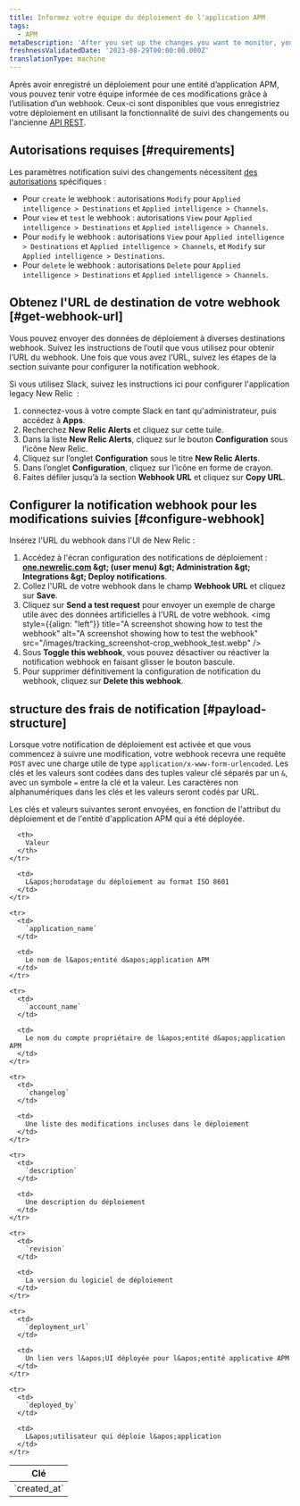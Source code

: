 ```yaml
---
title: Informez votre équipe du déploiement de l'application APM
tags:
  - APM
metaDescription: 'After you set up the changes you want to monitor, you can use a webhook to notify your colleagues about the impacts of those changes.'
freshnessValidatedDate: '2023-08-29T00:00:00.000Z'
translationType: machine
---
```


Après avoir enregistré un déploiement pour une entité d’application APM, vous pouvez tenir votre équipe informée de ces modifications grâce à l’utilisation d’un webhook. Ceux-ci sont disponibles que vous enregistriez votre déploiement en utilisant la fonctionnalité de suivi des changements ou l&apos;ancienne [API REST](/docs/apm/apm-ui-pages/events/record-deployments/#api-instructions).

## Autorisations requises [#requirements]

Les paramètres notification suivi des changements nécessitent [des autorisations](/docs/accounts/accounts-billing/new-relic-one-user-management/user-permissions) spécifiques :

* Pour `create` le webhook : autorisations `Modify` pour `Applied intelligence > Destinations` et `Applied intelligence > Channels`.
* Pour `view` et `test` le webhook : autorisations `View` pour `Applied intelligence > Destinations` et `Applied intelligence > Channels`.
* Pour `modify` le webhook : autorisations `View` pour `Applied intelligence > Destinations` et `Applied intelligence > Channels`, et `Modify` sur `Applied intelligence > Destinations`.
* Pour `delete` le webhook : autorisations `Delete` pour `Applied intelligence > Destinations` et `Applied intelligence > Channels`.

## Obtenez l&apos;URL de destination de votre webhook [#get-webhook-url]

Vous pouvez envoyer des données de déploiement à diverses destinations webhook. Suivez les instructions de l’outil que vous utilisez pour obtenir l’URL du webhook. Une fois que vous avez l’URL, suivez les étapes de la section suivante pour configurer la notification webhook.

Si vous utilisez Slack, suivez les instructions ici pour configurer l&apos;application legacy New Relic <InlinePopover type="alerts" /> :

1. connectez-vous à votre compte Slack en tant qu&apos;administrateur, puis accédez à <DNT>**Apps**</DNT>.
2. Recherchez <DNT>**New Relic Alerts**</DNT> et cliquez sur cette tuile.
3. Dans la liste <DNT>**New Relic Alerts**</DNT>, cliquez sur le bouton <DNT>**Configuration**</DNT> sous l’icône New Relic.
4. Cliquez sur l’onglet <DNT>**Configuration**</DNT> sous le titre <DNT>**New Relic Alerts**</DNT>.
5. Dans l’onglet <DNT>**Configuration**</DNT>, cliquez sur l’icône en forme de crayon.
6. Faites défiler jusqu’à la section <DNT>**Webhook URL**</DNT> et cliquez sur <DNT>**Copy URL**</DNT>.

## Configurer la notification webhook pour les modifications suivies [#configure-webhook]

Insérez l&apos;URL du webhook dans l&apos;UI de New Relic :

1. Accédez à l&apos;écran configuration des notifications de déploiement : <DNT>**[one.newrelic.com](https://one.newrelic.com/) &amp;gt; (user menu) &amp;gt; Administration &amp;gt; Integrations &amp;gt; Deploy notifications**</DNT>.
2. Collez l&apos;URL de votre webhook dans le champ <DNT>**Webhook URL**</DNT> et cliquez sur <DNT>**Save**</DNT>.
3. Cliquez sur <DNT>**Send a test request**</DNT> pour envoyer un exemple de charge utile avec des données artificielles à l&apos;URL de votre webhook.
   <img style={{align: "left"}} title="A screenshot showing how to test the webhook" alt="A screenshot showing how to test the webhook" src="/images/tracking_screenshot-crop_webhook_test.webp" />
4. Sous <DNT>**Toggle this webhook**</DNT>, vous pouvez désactiver ou réactiver la notification webhook en faisant glisser le bouton bascule.
5. Pour supprimer définitivement la configuration de notification du webhook, cliquez sur <DNT>**Delete this webhook**</DNT>.

## structure des frais de notification [#payload-structure]

Lorsque votre notification de déploiement est activée et que vous commencez à suivre une modification, votre webhook recevra une requête `POST` avec une charge utile de type `application/x-www-form-urlencoded`. Les clés et les valeurs sont codées dans des tuples valeur clé séparés par un `&`, avec un symbole `=` entre la clé et la valeur. Les caractères non alphanumériques dans les clés et les valeurs seront codés par URL.

Les clés et valeurs suivantes seront envoyées, en fonction de l&apos;attribut du déploiement et de l&apos;entité d&apos;application APM qui a été déployée.

<table>
  <thead>
    <tr>
      <th>
        Clé
      </th>

      <th>
        Valeur
      </th>
    </tr>
  </thead>

  <tbody>
    <tr>
      <td>
        `created_at`
      </td>

      <td>
        L&apos;horodatage du déploiement au format ISO 8601
      </td>
    </tr>

    <tr>
      <td>
        `application_name`
      </td>

      <td>
        Le nom de l&apos;entité d&apos;application APM
      </td>
    </tr>

    <tr>
      <td>
        `account_name`
      </td>

      <td>
        Le nom du compte propriétaire de l&apos;entité d&apos;application APM
      </td>
    </tr>

    <tr>
      <td>
        `changelog`
      </td>

      <td>
        Une liste des modifications incluses dans le déploiement
      </td>
    </tr>

    <tr>
      <td>
        `description`
      </td>

      <td>
        Une description du déploiement
      </td>
    </tr>

    <tr>
      <td>
        `revision`
      </td>

      <td>
        La version du logiciel de déploiement
      </td>
    </tr>

    <tr>
      <td>
        `deployment_url`
      </td>

      <td>
        Un lien vers l&apos;UI déployée pour l&apos;entité applicative APM
      </td>
    </tr>

    <tr>
      <td>
        `deployed_by`
      </td>

      <td>
        L&apos;utilisateur qui déploie l&apos;application
      </td>
    </tr>
  </tbody>
</table>